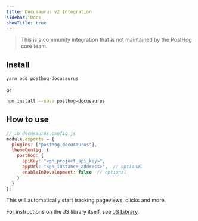 ```yaml
---
title: Docusaurus v2 Integration
sidebar: Docs
showTitle: true
---
```


> This is a community integration that is not maintained by the PostHog core team.

## Install

```bash
yarn add posthog-docusaurus
```

or

```bash
npm install --save posthog-docusaurus
```

## How to use

```js
// in docusaurus.config.js
module.exports = {
  plugins: ["posthog-docusaurus"],
  themeConfig: {
    posthog: {
      apiKey: "<ph_project_api_key>",
      appUrl: "<ph_instance_address>",  // optional
      enableInDevelopment: false  // optional
    }
  }
};
```

This will automatically start tracking pageviews, clicks and more.

For instructions on the JS library itself, see [JS Library](/integrations/js).